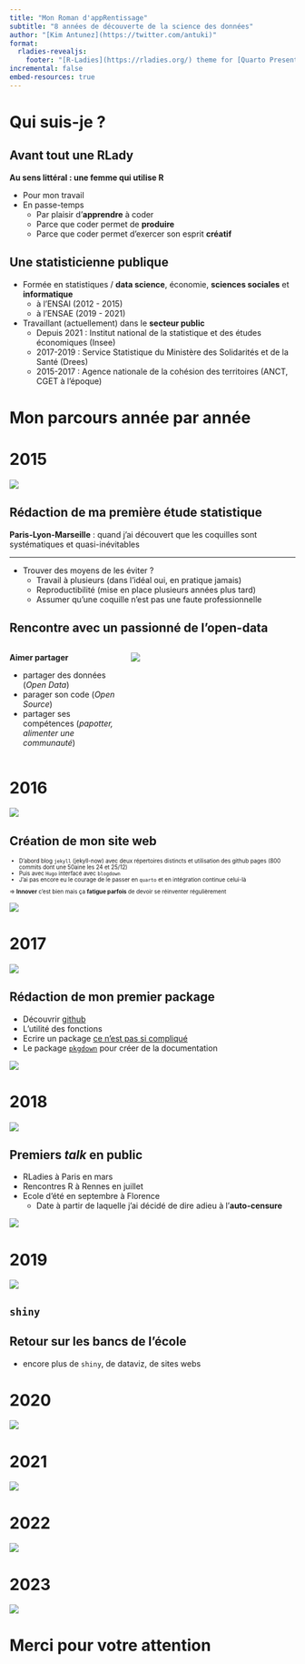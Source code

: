```yaml
---
title: "Mon Roman d'appRentissage"
subtitle: "8 années de découverte de la science des données"
author: "[Kim Antunez](https://twitter.com/antuki)"
format: 
  rladies-revealjs:
    footer: "[R-Ladies](https://rladies.org/) theme for [Quarto Presentations](https://quarto.org/docs/presentations/revealjs/index.html). Code available on [GitHub](https://github.com/beatrizmilz/quarto-rladies-theme)."
incremental: false
embed-resources: true
---
```


# Qui suis-je ? {background-color="#562457"}

## Avant tout une RLady

**Au sens littéral : une femme qui utilise R**

* Pour mon travail
* En passe-temps
     - Par plaisir d'**apprendre** à coder
     - Parce que coder permet de **produire**
     - Parce que coder permet d'exercer son esprit **créatif**
 
## Une statisticienne publique

- Formée en statistiques / **data science**, économie, **sciences sociales** et **informatique**
  * à l'ENSAI (2012 - 2015)
  * à l'ENSAE (2019 - 2021)

- Travaillant (actuellement) dans le **secteur public**
  * Depuis 2021 : Institut national de la statistique et des études économiques (Insee)
  * 2017-2019 : Service Statistique du Ministère des Solidarités et de la Santé (Drees)
  * 2015-2017 : Agence nationale de la cohésion des territoires (ANCT, CGET à l'époque)
  
# Mon parcours année par année {background-color="#562457"}

# 2015 

![](images/cogugaison.png)

## Rédaction de ma première étude statistique 

**Paris-Lyon-Marseille** : quand j'ai découvert que les coquilles sont systématiques et quasi-inévitables

---

- Trouver des moyens de les éviter ? 
  * Travail à plusieurs (dans l'idéal oui, en pratique jamais)
  * Reproductibilité (mise en place plusieurs années plus tard)
  * Assumer qu'une coquille n'est pas une faute professionnelle

## Rencontre avec un passionné de l'open-data

:::: {.columns}

::: {.column width="40%"}
**Aimer partager**

- partager des données (_Open Data_)
- parager son code (_Open Source_)
- partager ses compétences (_papotter, alimenter une communauté_)
:::

::: {.column width="60%"}


[![](images/matamix.png)](https://mtmx.github.io/visuels.html)

:::

::::



# 2016 

![](images/cogugaison.png)

## Création de mon site web 

::: {style="font-size: 70%;"}

- D'abord blog `jekyll` (jekyll-now) avec deux répertoires distincts et utilisation des github pages (800 commits dont une 50aine les 24 et 25/12)
- Puis avec `Hugo` interfacé  avec `blogdown`
- J'ai pas encore eu le courage de le passer en `quarto` et en intégration continue celui-là 

=> **Innover** c'est bien mais ça **fatigue parfois** de devoir se réinventer régulièrement

:::


[![](images/blog.png)](https://antuki.github.io/)


# 2017 

![](images/cogugaison.png)

## Rédaction de mon premier package

- Découvrir [github](https://github.com/antuki/)
- L'utilité des fonctions
- Ecrire un package [ce n'est pas si compliqué]()
- Le package [`pkgdown`](https://pkgdown.r-lib.org/) pour créer de la documentation

[![](images/cogugaison.png)](https://antuki.github.io/COGugaison/)

# 2018 

![](images/cogugaison.png)

## Premiers _talk_ en public 

- RLadies à Paris en mars
- Rencontres R à Rennes en juillet
- Ecole d'été en septembre à Florence
    * Date à partir de laquelle j'ai décidé de dire adieu à l'**auto-censure**
    
[![](images/cogugaison.png)](https://antuki.github.io/presentations/)


# 2019

![](images/cogugaison.png)

## `shiny`

## Retour sur les bancs de l'école

- encore plus de `shiny`, de dataviz, de sites webs

# 2020

![](images/cogugaison.png)

# 2021

![](images/cogugaison.png)

# 2022

![](images/cogugaison.png)

# 2023

![](images/cogugaison.png)


# Merci pour votre attention {background-color="#562457"}
